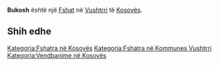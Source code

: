 {{Fshat në Kosovës
 | Emri                = Bukosh
| sqi_N_name = Bukosh
| sqi_N_FULL_NAME_RO = Bukosh
| sqi_N_FULL_NAME_ND_RO = Bukosh
| sqi_N_SORT_NAME_RG = BUKOSH
| sqi_N_FULL_NAME_RG = Bukosh
| sqi_N_FULL_NAME_ND_RG = Bukosh
| srp_N_name = Bukoš
| srp_N_FULL_NAME_RO = Bukoš
| srp_N_FULL_NAME_ND_RO = Bukos
| srp_N_SORT_NAME_RG = BUKOS
| srp_N_FULL_NAME_RG = Bukoš
| srp_N_FULL_NAME_ND_RG = Bukos
| srp_NS_name = Букош
| srp_NS_FULL_NAME_RO = Букош
| srp_NS_FULL_NAME_ND_RO = Букош
| srp_NS_SORT_NAME_RG = БУКОШ
| srp_NS_FULL_NAME_RG = Букош
| srp_NS_FULL_NAME_ND_RG = Букош

 | Emri (Rasa dhanore) = 
 | Figura              = 
 | Shteti              = Kosovo
 | Komuna              = Vushtrri
 | Kodi postar         = 
 | Sipërfaqja          = 

 | Popullsia           = 

 | Regj. i popullsisë  = 
 | Dend. e popullsisë  = 
 | Faqja zyrtare       = 
 <!--- Koordinatat ----> 
 | Gjerësia            = 42.803056
 | Gjatësia            = 20.928889
 | Lartësia            = 
}}
'''Bukosh''' është një [[Fshat]] në [[Vushtrri]] të [[Kosovës]].

<!-- == Gjeografia == -->
<!-- == Historia == -->
<!-- == Demografia == -->
== Shih edhe ==
{{Komuna Vushtrri}}
{{Kosovo-Administrata-Cung}}

[[Kategoria:Fshatra në Kosovës]]
[[Kategoria:Fshatra në Kommunes Vushtrri]]
[[Kategoria:Vendbanime në Kosovës]]